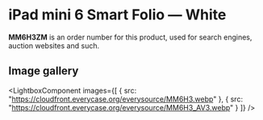 
# iPad mini 6 Smart Folio — White

<Callout type='info' emoji='👉🏻'>**MM6H3ZM** is an order number for this product, used for search engines, auction websites and such.</Callout>

## Image gallery

<LightboxComponent
    images={[
      {
        src: "https://cloudfront.everycase.org/everysource/MM6H3.webp"
      },
      {
        src: "https://cloudfront.everycase.org/everysource/MM6H3_AV3.webp"
      }
    ]}
  />
